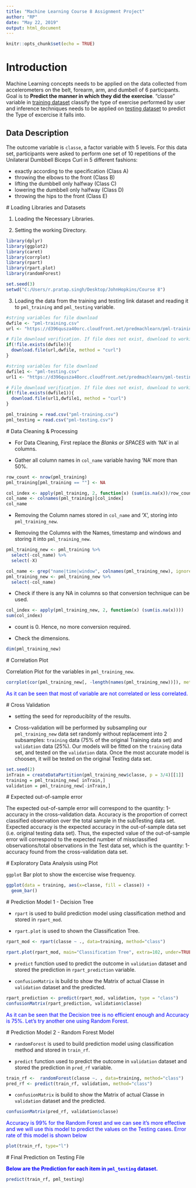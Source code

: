 ---
title: "Machine Learning Course 8 Assignment Project"
author: "RP"
date: "May 22, 2019"
output: html_document
---

```{r setup, include=FALSE}
knitr::opts_chunk$set(echo = TRUE)
```

# <span style="color:dark grey"> Introduction </span>

Machine Learning concepts needs to be applied on the data collected from accelerometers on the belt, forearm, arm, and dumbell of 6 participants. Goal is to **Predict the manner in which they did the exercise**. "classe" variable in [training dataset](https://d396qusza40orc.cloudfront.net/predmachlearn/pml-training.csv) classify the type of exercise performed by user and inference techniques needs to be applied on [testing dataset](https://d396qusza40orc.cloudfront.net/predmachlearn/pml-testing.csv) to predict the Type of excercise it falls into.

## <span style="color:dark grey"> Data Description </span>

The outcome variable is `classe`, a factor variable with 5 levels. For this data set, participants were asked to perform one set of 10 repetitions of the Unilateral Dumbbell Biceps Curl in 5 different fashions:

- exactly according to the specification (Class A)
- throwing the elbows to the front (Class B)
- lifting the dumbbell only halfway (Class C)
- lowering the dumbbell only halfway (Class D)
- throwing the hips to the front (Class E)

#<span style="color:dark grey"> Loading Libraries and Datasets </span>

1. Loading the Necessary Libraries.

2. Setting the working Directory.

```{r warning=FALSE}
library(dplyr)
library(ggplot2)
library(caret)
library(corrplot)
library(rpart)
library(rpart.plot)
library(randomForest)

set.seed(3)
setwd("C:/Users/r.pratap.singh/Desktop/JohnHopkins/Course 8")
```

3. Loading the data from the training and testing link dataset and reading it to `pml_training` and `pml_testing` variable.

```{r warning=FALSE}
#string variables for file download
dwfile <- "pml-training.csv"
url <- "https://d396qusza40orc.cloudfront.net/predmachlearn/pml-training.csv"

# File download verification. If file does not exist, download to working directory.
if(!file.exists(dwfile)){
  download.file(url,dwfile, method = "curl") 
}

#string variables for file download
dwfile1 <- "pml-testing.csv"
url1 <- "https://d396qusza40orc.cloudfront.net/predmachlearn/pml-testing.csv"

# File download verification. If file does not exist, download to working directory.
if(!file.exists(dwfile1)){
  download.file(url1,dwfile1, method = "curl") 
}

pml_training = read.csv("pml-training.csv")
pml_testing = read.csv("pml-testing.csv")
```

#<span style="color:dark grey"> Data Cleaning & Processing </span>

- For Data Cleaning, First replace the *Blanks or SPACES* with 'NA' in al columns.

- Gather all column names in `col_name` variable having 'NA' more than 50%.

```{r warning=FALSE}
row_count <- nrow(pml_training)
pml_training[pml_training == ""] <- NA

col_index <- apply(pml_training, 2, function(x) (sum(is.na(x))/row_count) >= .5)
col_name <- colnames(pml_training)[col_index]
col_name
```

- Removing the Column names stored in `col_name` and 'X', storing into `pml_training_new`.

- Removing the Columns with the Names, timestamp and windows and storing it into `pml_training_new`.

```{r warning=FALSE}
pml_training_new <- pml_training %>%
  select(-col_name) %>%
  select(-X)

col_name <- grep("name|time|window", colnames(pml_training_new), ignore.case = T, value =T)
pml_training_new <- pml_training_new %>%
  select(-col_name)
```

- Check if there is any NA in columns so that conversion technique can be used.

```{r warning=FALSE}
col_index <- apply(pml_training_new, 2, function(x) (sum(is.na(x))))
sum(col_index)
```

- count is 0. Hence, no more conversion required.

- Check the dimensions.

```{r warning=FALSE}
dim(pml_training_new)
```

#<span style="color:dark grey"> Correlation Plot </span>

Correlation Plot for the variables in `pml_training_new`.

```{r warning=FALSE}
corrplot(cor(pml_training_new[, -length(names(pml_training_new))]), method = "color", tl.cex = 0.5)
```

<span style="color:blue"> As it can be seen that most of variable are not correlated or less correlated. </span>

#<span style="color:dark grey"> Cross Validation </span>

- setting the seed for reproduciblity of the results.

- Cross-validation will be performed by subsampling our `pml_training_new` data set randomly without replacement into 2 subsamples: `training` data (75% of the original Training data set) and `validation` data (25%). Our models will be fitted on the `training` data set, and tested on the `validation` data. Once the most accurate model is choosen, it will be tested on the original Testing data set.

```{r warning=FALSE}
set.seed(2)
inTrain = createDataPartition(pml_training_new$classe, p = 3/4)[[1]]
training = pml_training_new[ inTrain,]
validation = pml_training_new[-inTrain,]
```

#<span style="color:dark grey"> Expected out-of-sample error </span>

The expected out-of-sample error will correspond to the quantity: 1-accuracy in the cross-validation data. Accuracy is the proportion of correct classified observation over the total sample in the subTesting data set. Expected accuracy is the expected accuracy in the out-of-sample data set (i.e. original testing data set). Thus, the expected value of the out-of-sample error will correspond to the expected number of missclassified observations/total observations in the Test data set, which is the quantity: 1-accuracy found from the cross-validation data set.

#<span style="color:dark grey"> Exploratory Data Analysis using Plot </span>

`ggplot` Bar plot to show the excercise wise frequency.

```{r warning=FALSE}
ggplot(data = training, aes(x=classe, fill = classe)) +
  geom_bar()
```

#<span style="color:dark grey"> Prediction Model 1 - Decision Tree </span>

- `rpart` is used to build prediction model using classification method and stored in `rpart_mod`.

- `rpart.plot` is used to shown the Classification Tree.

```{r warning=FALSE}
rpart_mod <- rpart(classe ~ ., data=training, method="class")

rpart.plot(rpart_mod, main="Classification Tree", extra=102, under=TRUE, faclen=0, tweak = 2 , clip.facs = TRUE)
```

- `predict` function used to predict the outcome in `validation` dataset and stored the prediction in `rpart_prediction` variable.

- `confusionMatrix` is build to show the Matrix of actual Classe in `validation` dataset and the predicted. 

```{r warning=FALSE}
rpart_prediction <- predict(rpart_mod, validation, type = "class")
confusionMatrix(rpart_prediction, validation$classe)
```

<span style="color:blue"> As it can be seen that the Decision tree is no efficient enough and Accuracy is 75%. Let's try another one using Random Forest. </span>

#<span style="color:dark grey"> Prediction Model 2 - Random Forest Model </span>

- `randomForest` is used to build prediction model using classification method and stored in `train_rf`.

- `predict` function used to predict the outcome in `validation` dataset and stored the prediction in `pred_rf` variable.

```{r warning=FALSE}
train_rf <-  randomForest(classe ~. , data=training, method="class")
pred_rf <- predict(train_rf, validation, method="class")
```

- `confusionMatrix` is build to show the Matrix of actual Classe in `validation` dataset and the predicted.

```{r warning=FALSE}
confusionMatrix(pred_rf, validation$classe)
```

<span style="color:blue"> Accuracy is 99% for the Random Forest and we can see it's more effective and we will use this model to predict the values on the Testing cases. Error rate of this model is shown below </span>

```{r warning=FALSE}
plot(train_rf, type="l")
```

#<span style="color:dark grey"> Final Prediction on Testing File </span>

**<span style="color:blue"> Below are the Prediction for each item in `pml_testing` dataset. </span>**

```{r warning=FALSE}
predict(train_rf, pml_testing)
```

